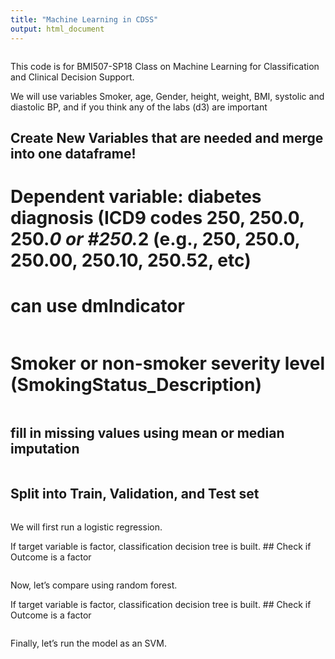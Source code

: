 ```yaml
---
title: "Machine Learning in CDSS"
output: html_document
---
```


```r

```

This code is for BMI507-SP18 Class on Machine Learning for Classification and Clinical Decision Support.

We will use variables Smoker, age, Gender, height, weight, BMI, systolic and diastolic BP, and if you think any of the labs (d3) are important

## Create New Variables that are needed and merge into one dataframe!

# Dependent variable: diabetes diagnosis (ICD9 codes 250, 250.0, 250.*0 or #250.*2 (e.g., 250, 250.0, 250.00, 250.10, 250.52, etc)

# can use dmIndicator

```r

```


# Smoker or non-smoker severity level (SmokingStatus_Description)

```r

```



## fill in missing values using mean or median imputation

```r

```

## Split into Train, Validation, and Test set

```r

```

We will first run a logistic regression.


If target variable is factor, classification decision tree is built.
## Check if Outcome is a factor

```r

```

Now, let's compare using random forest. 

If target variable is factor, classification decision tree is built.
## Check if Outcome is a factor

```r

```

Finally, let's run the model as an SVM. 


```r

```

